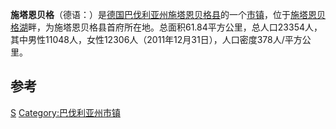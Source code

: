 {{noteTA
|2=zh-tw:邦; zh-cn:联邦州;
|3=zh-tw:邦; zh-cn:州;
|4=zh-tw:郡; zh-cn:县;
|5=zh-tw:公里; zh-cn:千米;
}}
{{Infobox settlement
| name                    = 施塔恩贝格
| native_name             = Starnberg
| settlement_type         = 市镇
| image_skyline           = 
| imagesize               = 
| image_caption           = 
| image_flag              = 
| flag_size               = 
| image_shield            = 
| shield_size             = 
| pushpin_map             = Germany
| pushpin_label_position  = 
| pushpin_map_caption     = 在德国的位置
| latd  = 47.996606 |latm  =  |lats  = |latNS  = N 
| longd =11.338369   |longm = |longs = |longEW = E 
| coordinates_type        = region:ES_type:city
| coordinates_display     = inline,title
| subdivision_type        = 国家
| subdivision_name        = 德国
| subdivision_type1       = [[德国行政区划|州]]
| subdivision_name1       = [[巴伐利亚州|巴伐利亚州]]
| subdivision_type2       = [[县_(德国)|县]]
| subdivision_name2       = [[施塔恩贝格县|施塔恩贝格县]]
| area_total_km2          = 61.84
| elevation_m             = 
| population_total        = 23354
| population_as_of        = 2011
| population_density_km2  = auto
| timezone1               = [[欧洲中部时间|CET]]
| utc_offset1             = +1
| timezone1_DST           = [[欧洲中部夏令时间|CEST]]
| utc_offset1_DST         = +2
| postal_code_type        = 邮编
| postal_code             = 82319
| footnotes               = 
}}
'''施塔恩贝格'''（德语：{{lang|de|Starnberg}}）是[[德国|德国]][[巴伐利亚州|巴伐利亚州]][[施塔恩贝格县|施塔恩贝格县]]的一个[[市镇_(德国)|市镇]]，位于[[施塔恩贝格湖|施塔恩贝格湖]]畔，为施塔恩贝格县首府所在地。总面积61.84平方公里，总人口23354人，其中男性11048人，女性12306人（2011年12月31日），人口密度378人/平方公里。

== 参考 ==
{{reflist}}

{{Authority control}}
{{Germany-geo-stub}}

[[Category:巴伐利亚州市镇|S]]
[[Category:巴伐利亚州市镇|Category:巴伐利亚州市镇]]